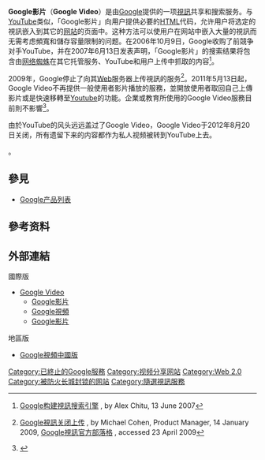 {{noteTA
|T=zh-tw:Google影片; zh-hans:Google视频; zh-hk:Google影片;
|G1=IT
|1=zh-tw:影片; zh-hans:视频; zh-hk:影片; 
}}
{{Infobox website
| name           = Google影片
| logo           = Google Videos logo.png
| url            = {{url|http://video.google.com/}}
| commercial     = [[免費|免費]]
| type           = [[影片分享網站|影片分享網站]]、[[视频搜索服務|视频搜索服務]]
| language       = [[多國語言|多國語言]]
| registration   = 否
| owner          = [[Google|Google]]
| author         = [[Google|Google]]
| launch_date    = {{start date and age|2005|1|25}}
| current_status = 關閉
}}
'''Google影片'''（'''Google Video'''）是由[[Google|Google]]提供的一项[[视频|視訊]]共享和搜索服务。与[[YouTube|YouTube]]类似，「Google影片」向用户提供必要的[[HTML|HTML]]代码，允许用户将选定的視訊嵌入到其它的[[网站|网站]]的页面中。这种方法可以使用户在网站中嵌入大量的視訊而无需考虑頻寬和儲存容量限制的问题。在2006年10月9日，Google收购了前競争对手YouTube，并在2007年6月13日发表声明，「Google影片」的搜索结果将包含由[[网络蜘蛛|网络蜘蛛]]在其它托管服务、YouTube和用户上传中抓取的内容<ref name="crawl-other-services">{{en}}[http://googlesystem.blogspot.com/2007/06/google-videos-new-frame.html Google构建視訊搜索引擎] {{Wayback|url=http://googlesystem.blogspot.com/2007/06/google-videos-new-frame.html |date=20201128192416 }}, by Alex Chitu, 13 June 2007</ref>。

2009年，Google停止了向其[[Web|Web]]服务器上传視訊的服务<ref name="no-vid-uploads">{{en}}[http://googlevideo.blogspot.com/2009/01/turning-down-uploads-at-google-video.html Google視訊关闭上传] {{Wayback|url=http://googlevideo.blogspot.com/2009/01/turning-down-uploads-at-google-video.html |date=20151225212951 }}, by Michael Cohen, Product Manager, 14 January 2009, [http://googlevideo.blogspot.com Google視訊官方部落格] {{Wayback|url=http://googlevideo.blogspot.com/ |date=20210129221035 }}, accessed 23 April 2009</ref>。2011年5月13日起，Google Video不再提供一般使用者影片播放的服務，並開放使用者取回自己上傳影片或是快速移轉至[[Youtube|Youtube]]的功能。企業或教育所使用的Google Video服務目前則不影響<ref>{{cite web|url=http://video.google.com/support/bin/answer.py?answer=1233300&hl=en|title=Uploaded video content no longer available|publisher=Google|accessdate=2011-04-22|archive-date=2011-09-17|archive-url=https://web.archive.org/web/20110917035846/http://video.google.com/support/bin/answer.py?answer=1233300&hl=en|dead-url=no}}</ref>。

由於YouTube的风头远远盖过了Google Video，Google Video于2012年8月20日关闭，所有遗留下来的内容都作为私人视频被转到YouTube上去。

{{fact|由於中国法律法规的限制，「Google视频」（中国版）与国际版或其他的地区版在功能和界面上存在巨大的差异}}。

== 參見 ==
* [[Google产品列表|Google产品列表]]

== 參考资料 ==
{{reflist}}

== 外部連結 ==
;國際版
* [http://video.google.com/?hl=en Google Video] {{Wayback|url=http://video.google.com/?hl=en |date=20111007041503 }}{{en}}
** [http://video.google.com/?hl=zh-TW Google影片]{{Wayback|url=http://video.google.com/?hl=zh-TW |date=20191017015616 }}{{zh-tw}}
** [http://video.google.com/?hl=zh-CN Google視頻] {{Wayback|url=http://video.google.com/?hl=zh-CN |date=20111016111010 }}{{zh-cn}}
** [http://video.google.com/?hl=zh-HK Google影片]{{Wayback|url=http://video.google.com/?hl=zh-HK |date=20191017015616 }}{{zh-hk}}

;地區版
* [http://www.google.com.hk/videohp?hl=zh-CN Google視頻中國版] {{Wayback|url=http://www.google.com.hk/videohp?hl=zh-CN |date=20200828094759 }}{{zh-cn}}

{{Google公司}}

[[Category:已終止的Google服務|Category:已終止的Google服務]]
[[Category:视频分享网站|Category:视频分享网站]]
[[Category:Web_2.0|Category:Web 2.0]]
[[Category:被防火长城封锁的网站|Category:被防火长城封锁的网站]]
[[Category:隨選視訊服務|Category:隨選視訊服務]]